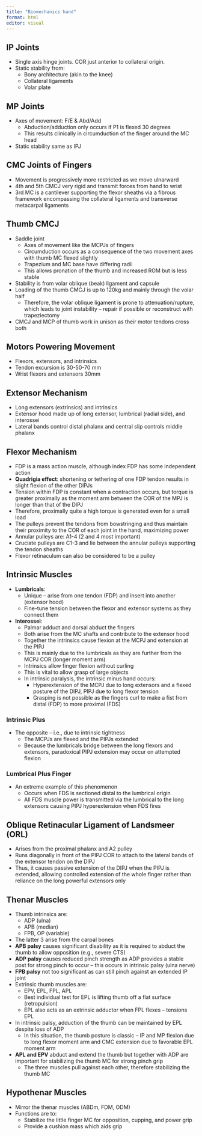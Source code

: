 ```yaml
---
title: "Biomechanics hand"
format: html
editor: visual
---
```


## IP Joints
- Single axis hinge joints. COR just anterior to collateral origin.
- Static stability from:
  - Bony architecture (akin to the knee)
  - Collateral ligaments
  - Volar plate

## MP Joints
- Axes of movement: F/E & Abd/Add
  - Abduction/adduction only occurs if P1 is flexed 30 degrees
  - This results clinically in circumduction of the finger around the MC head
- Static stability same as IPJ

## CMC Joints of Fingers
- Movement is progressively more restricted as we move ulnarward
- 4th and 5th CMCJ very rigid and transmit forces from hand to wrist
- 3rd MC is a cantilever supporting the flexor sheaths via a fibrous framework encompassing the collateral ligaments and transverse metacarpal ligaments

## Thumb CMCJ
- Saddle joint
  - Axes of movement like the MCPJs of fingers
  - Circumduction occurs as a consequence of the two movement axes with thumb MC flexed slightly
  - Trapezium and MC base have differing radii
  - This allows pronation of the thumb and increased ROM but is less stable
- Stability is from volar oblique (beak) ligament and capsule
- Loading of the thumb CMCJ is up to 120kg and mainly through the volar half
  - Therefore, the volar oblique ligament is prone to attenuation/rupture, which leads to joint instability – repair if possible or reconstruct with trapeziectomy
- CMCJ and MCP of thumb work in unison as their motor tendons cross both

## Motors Powering Movement
- Flexors, extensors, and intrinsics
- Tendon excursion is 30-50-70 mm
- Wrist flexors and extensors 30mm

## Extensor Mechanism
- Long extensors (extrinsics) and intrinsics
- Extensor hood made up of long extensor, lumbrical (radial side), and interossei
- Lateral bands control distal phalanx and central slip controls middle phalanx

## Flexor Mechanism
- FDP is a mass action muscle, although index FDP has some independent action
- **Quadrigia effect**: shortening or tethering of one FDP tendon results in slight flexion of the other DIPJs
- Tension within FDP is constant when a contraction occurs, but torque is greater proximally as the moment arm between the COR of the MPJ is longer than that of the DIPJ
- Therefore, proximally quite a high torque is generated even for a small load
- The pulleys prevent the tendons from bowstringing and thus maintain their proximity to the COR of each joint in the hand, maximizing power
- Annular pulleys are: A1-4 (2 and 4 most important)
- Cruciate pulleys are C1-3 and lie between the annular pulleys supporting the tendon sheaths
- Flexor retinaculum can also be considered to be a pulley

## Intrinsic Muscles
- **Lumbricals**:
  - Unique – arise from one tendon (FDP) and insert into another (extensor hood)
  - Fine-tune tension between the flexor and extensor systems as they connect them
- **Interossei**:
  - Palmar adduct and dorsal abduct the fingers
  - Both arise from the MC shafts and contribute to the extensor hood
  - Together the intrinsics cause flexion at the MCPJ and extension at the PIPJ
  - This is mainly due to the lumbricals as they are further from the MCPJ COR (longer moment arm)
  - Intrinsics allow finger flexion without curling
  - This is vital to allow grasp of large objects
  - In intrinsic paralysis, the intrinsic minus hand occurs:
    - Hyperextension of the MCPJ due to long extensors and a flexed posture of the DIPJ, PIPJ due to long flexor tension
    - Grasping is not possible as the fingers curl to make a fist from distal (FDP) to more proximal (FDS)

### Intrinsic Plus
- The opposite – i.e., due to intrinsic tightness
  - The MCPJs are flexed and the PIPJs extended
  - Because the lumbricals bridge between the long flexors and extensors, paradoxical PIPJ extension may occur on attempted flexion

### Lumbrical Plus Finger
- An extreme example of this phenomenon
  - Occurs when FDS is sectioned distal to the lumbrical origin
  - All FDS muscle power is transmitted via the lumbrical to the long extensors causing PIPJ hyperextension when FDS fires

## Oblique Retinacular Ligament of Landsmeer (ORL)
- Arises from the proximal phalanx and A2 pulley
- Runs diagonally in front of the PIPJ COR to attach to the lateral bands of the extensor tendon on the DIPJ
- Thus, it causes passive extension of the DIPJ when the PIPJ is extended, allowing controlled extension of the whole finger rather than reliance on the long powerful extensors only

## Thenar Muscles
- Thumb intrinsics are:
  - ADP (ulna)
  - APB (median)
  - FPB, OP (variable)
- The latter 3 arise from the carpal bones
- **APB palsy** causes significant disability as it is required to abduct the thumb to allow opposition (e.g., severe CTS)
- **ADP palsy** causes reduced pinch strength as ADP provides a stable post for strong pinch to occur – this occurs in intrinsic palsy (ulna nerve)
- **FPB palsy** not too significant as can still pinch against an extended IP joint
- Extrinsic thumb muscles are:
  - EPV, EPL, FPL, APL
  - Best individual test for EPL is lifting thumb off a flat surface (retropulsion)
  - EPL also acts as an extrinsic adductor when FPL flexes – tensions EPL
- In intrinsic palsy, adduction of the thumb can be maintained by EPL despite loss of ADP
  - In this situation, the thumb posture is classic – IP and MP flexion due to long flexor moment arm and CMC extension due to favorable EPL moment arm
- **APL and EPV** abduct and extend the thumb but together with ADP are important for stabilizing the thumb MC for strong pinch grip
  - The three muscles pull against each other, therefore stabilizing the thumb MC

## Hypothenar Muscles
- Mirror the thenar muscles (ABDm, FDM, ODM)
- Functions are to:
  - Stabilize the little finger MC for opposition, cupping, and power grip
  - Provide a cushion mass which aids grip
